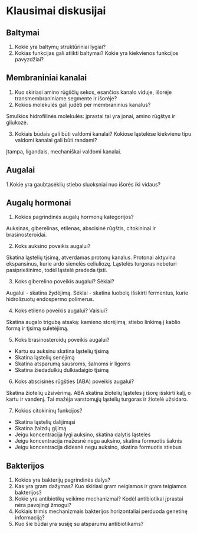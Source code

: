# Klausimai diskusijai

## Baltymai

1. Kokie yra baltymų struktūriniai lygiai?
2. Kokias funkcijas gali atlikti baltymai? Kokie yra kiekvienos funkcijos pavyzdžiai?

## Membraniniai kanalai

1. Kuo skiriasi amino rūgščių sekos, esančios kanalo viduje, išorėje transmembraniniame segmente ir išorėje?
2. Kokios molekulės gali judėti per membraninius kanalus?

Smulkios hidrofilinės molekulės: įprastai tai yra jonai, amino rūgštys ir gliukozė.

3. Kokiais būdais gali būti valdomi kanalai? Kokiose ląstelėse kiekvienu tipu valdomi kanalai gali būti randami?

Įtampa, ligandais, mechaniškai valdomi kanalai.

## Augalai

1.Kokie yra gaubtasėklių stiebo sluoksniai nuo išorės iki vidaus?

## Augalų hormonai

1. Kokios pagrindinės augalų hormonų kategorijos?

Auksinas, giberelinas, etilenas, abscisinė rūgštis, citokininai ir brasinosteroidai.

2. Koks auksino poveikis augalui?

Skatina ląstelių tįsimą, atverdamas protonų kanalus. Protonai aktyvina ekspansinus, kurie ardo sienelės celiuliozę. Ląstelės turgoras nebeturi pasipriešinimo, todėl ląstelė pradeda tįsti.

3. Koks giberelino poveikis augalui? Sėklai?

Augalui - skatina žydėjimą. Sėklai - skatina luobelę išskirti fermentus, kurie hidrolizuotų endospermo polimerus.

4. Koks etileno poveikis augalui? Vaisiui?

Skatina augalo trigubą atsaką: kamieno storėjimą, stiebo linkimą į kablio formą ir tįsimą suletėjimą.

5. Koks brasinosteroidų poveikis augalui?

* Kartu su auksinu skatina ląstelių tįsimą
* Skatina ląstelių senėjimą
* Skatina atsparumą sausroms, šalnoms ir ligoms
* Skatina žiedadulkių dulkiadaigio tįsimą

6. Koks abscisinės rūgšties (ABA) poveikis augalui?

Skatina žiotelių užsivėrimą. ABA skatina žiotelių ląsteles į išorę išskirti kalį, o kartu ir vandenį. Tai mažėja varstomųjų ląstelių turgoras ir žiotelė užsidaro.

7. Kokios citokininų funkcijos?

* Skatina ląstelių dalijimąsi
* Skatina žaizdų gijimą
* Jeigu koncentracija lygi auksino, skatina dalytis ląsteles
* Jeigu koncentracija mažesnė negu auksino, skatina formuotis šaknis
* Jeigu koncentracija didesnė negu auksino, skatina formuotis stiebus

## Bakterijos

1. Kokios yra bakterijų pagrindinės dalys?
2. Kas yra gram dažymas? Kuo skiriasi gram neigiamos ir gram teigiamos bakterijos?
3. Kokie yra antibiotikų veikimo mechanizmai? Kodėl antibiotikai įprastai nėra pavojingi žmogui?
4. Kokiais trimis mechanizmais bakterijos horizontaliai perduoda genetinę informaciją?
5. Kuo šie būdai yra susiję su atsparumu antibiotikams?


